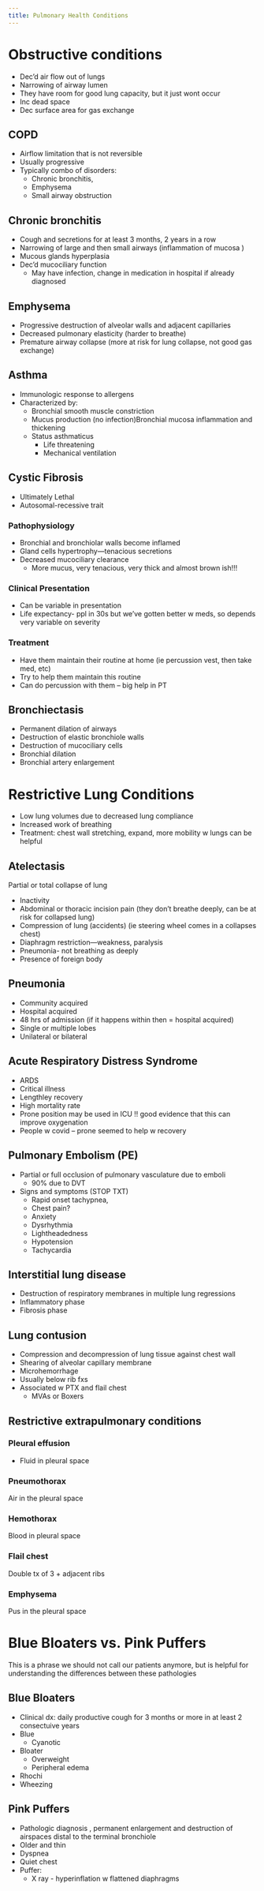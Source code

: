 ```yaml
---
title: Pulmonary Health Conditions
---
```



# Obstructive conditions

- Dec’d air flow out of lungs
- Narrowing of airway lumen
- They have room for good lung capacity, but it just wont occur
- Inc dead space
- Dec surface area for gas exchange


## COPD

- Airflow limitation that is not reversible
- Usually progressive
- Typically combo of disorders:
    - Chronic bronchitis, 
    - Emphysema
    - Small airway obstruction


## Chronic bronchitis

- Cough and secretions for at least 3 months, 2 years in a row
- Narrowing of large and then small airways (inflammation of mucosa )
- Mucous glands hyperplasia
- Dec’d mucociliary function
    - May have infection, change in medication in hospital if already diagnosed 


## Emphysema

- Progressive destruction of alveolar walls and adjacent capillaries
- Decreased pulmonary elasticity (harder to breathe)
- Premature airway collapse (more at risk for lung collapse, not good gas exchange)

## Asthma

- Immunologic response to allergens
- Characterized by:
    - Bronchial smooth muscle constriction
    - Mucus production (no infection)Bronchial mucosa inflammation and thickening
    - Status asthmaticus
        - Life threatening
        - Mechanical ventilation

## Cystic Fibrosis

- Ultimately Lethal
- Autosomal-recessive trait

:::{layout-ncol="3"}

### Pathophysiology

- Bronchial and bronchiolar walls become inflamed
- Gland cells hypertrophy—tenacious secretions
- Decreased mucociliary clearance
    - More mucus, very tenacious, very thick and almost brown ish!!! 

### Clinical Presentation

- Can be variable in presentation
- Life expectancy- ppl in 30s but we've gotten better w meds, so depends very variable on severity


### Treatment

- Have them maintain their routine at home (ie percussion vest, then take med, etc) 
- Try to help them maintain this routine
- Can do percussion with them – big help in PT 
:::

## Bronchiectasis

- Permanent dilation of airways
- Destruction of elastic bronchiole walls
- Destruction of mucociliary cells
- Bronchial dilation
- Bronchial artery enlargement

# Restrictive Lung Conditions

- Low lung volumes due to decreased lung compliance
- Increased work of breathing
- Treatment: chest wall stretching, expand, more mobility w lungs can be helpful

## Atelectasis
Partial or total collapse of lung

- Inactivity
- Abdominal or thoracic incision pain (they don’t breathe deeply, can be at risk for collapsed lung)
- Compression of lung (accidents) (ie steering wheel comes in a collapses chest)
- Diaphragm restriction—weakness, paralysis
- Pneumonia- not breathing as deeply
- Presence of foreign body

## Pneumonia

- Community acquired
- Hospital acquired 
- 48 hrs of admission (if it happens within then = hospital acquired) 
- Single or multiple lobes
- Unilateral or bilateral


## Acute Respiratory Distress Syndrome

- ARDS
- Critical illness
- Lengthley recovery
- High mortality rate
- Prone position may be used in ICU !! good evidence that this can improve oxygenation
- People w covid – prone seemed to help w recovery

## Pulmonary Embolism (PE)

- Partial or full occlusion of pulmonary vasculature due to emboli
    - 90% due to DVT
- Signs and symptoms (STOP TXT) 
    - Rapid onset tachypnea, 
    - Chest pain?
    - Anxiety
    - Dysrhythmia
    - Lightheadedness
    - Hypotension
    - Tachycardia

## Interstitial lung disease

- Destruction of respiratory membranes in multiple lung regressions
- Inflammatory phase
- Fibrosis phase


## Lung contusion

- Compression and decompression of lung tissue against chest wall
- Shearing of alveolar capillary membrane
- Microhemorrhage
- Usually below rib fxs
- Associated w PTX and flail chest
    - MVAs or Boxers


## Restrictive extrapulmonary conditions

:::{layout-ncol="3"}

### Pleural effusion

- Fluid in pleural space

### Pneumothorax
Air in the pleural space

### Hemothorax
Blood in pleural space

### Flail chest
Double tx of 3 + adjacent ribs

### Emphysema
Pus in the pleural space
:::


# Blue Bloaters vs. Pink Puffers

This is a phrase we should not call our patients anymore, but is helpful for understanding the differences between these pathologies

:::{layout-ncol="2"}

## Blue Bloaters

- Clinical dx: daily productive cough for 3 months or more in at least 2 consectuive years
- Blue
    - Cyanotic
- Bloater
    - Overweight
    - Peripheral edema
- Rhochi
- Wheezing 

## Pink Puffers

- Pathologic diagnosis , permanent enlargement and destruction of airspaces distal to the terminal bronchiole
- Older and thin
- Dyspnea
- Quiet chest
- Puffer:
    - X ray - hyperinflation w flattened diaphragms 
:::


